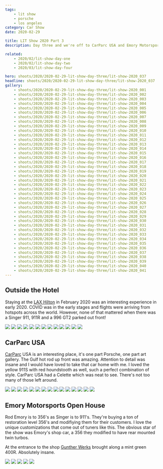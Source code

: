 ```yaml
---
tags:
    - lit show
    - porsche
    - los angeles
category: Car Show
date: 2020-02-29

title: LIT Show 2020 Part 3
description: Day three and we're off to CarParc USA and Emory Motorsports. I got to shoot a Singer 911 as well!

related:
    - 2020/02/lit-show-day-one
    - 2020/02/lit-show-day-two
    - 2020/03/lit-show-day-four

hero: shoots/2020/2020-02-29-lit-show-day-three/lit-show-2020_037
headline: shoots/2020/2020-02-29-lit-show-day-three/lit-show-2020_037
gallery:
    - shoots/2020/2020-02-29-lit-show-day-three/lit-show-2020_001
    - shoots/2020/2020-02-29-lit-show-day-three/lit-show-2020_002
    - shoots/2020/2020-02-29-lit-show-day-three/lit-show-2020_003
    - shoots/2020/2020-02-29-lit-show-day-three/lit-show-2020_004
    - shoots/2020/2020-02-29-lit-show-day-three/lit-show-2020_005
    - shoots/2020/2020-02-29-lit-show-day-three/lit-show-2020_006
    - shoots/2020/2020-02-29-lit-show-day-three/lit-show-2020_007
    - shoots/2020/2020-02-29-lit-show-day-three/lit-show-2020_008
    - shoots/2020/2020-02-29-lit-show-day-three/lit-show-2020_009
    - shoots/2020/2020-02-29-lit-show-day-three/lit-show-2020_010
    - shoots/2020/2020-02-29-lit-show-day-three/lit-show-2020_011
    - shoots/2020/2020-02-29-lit-show-day-three/lit-show-2020_012
    - shoots/2020/2020-02-29-lit-show-day-three/lit-show-2020_013
    - shoots/2020/2020-02-29-lit-show-day-three/lit-show-2020_014
    - shoots/2020/2020-02-29-lit-show-day-three/lit-show-2020_015
    - shoots/2020/2020-02-29-lit-show-day-three/lit-show-2020_016
    - shoots/2020/2020-02-29-lit-show-day-three/lit-show-2020_017
    - shoots/2020/2020-02-29-lit-show-day-three/lit-show-2020_018
    - shoots/2020/2020-02-29-lit-show-day-three/lit-show-2020_019
    - shoots/2020/2020-02-29-lit-show-day-three/lit-show-2020_020
    - shoots/2020/2020-02-29-lit-show-day-three/lit-show-2020_021
    - shoots/2020/2020-02-29-lit-show-day-three/lit-show-2020_022
    - shoots/2020/2020-02-29-lit-show-day-three/lit-show-2020_023
    - shoots/2020/2020-02-29-lit-show-day-three/lit-show-2020_024
    - shoots/2020/2020-02-29-lit-show-day-three/lit-show-2020_025
    - shoots/2020/2020-02-29-lit-show-day-three/lit-show-2020_026
    - shoots/2020/2020-02-29-lit-show-day-three/lit-show-2020_027
    - shoots/2020/2020-02-29-lit-show-day-three/lit-show-2020_028
    - shoots/2020/2020-02-29-lit-show-day-three/lit-show-2020_029
    - shoots/2020/2020-02-29-lit-show-day-three/lit-show-2020_030
    - shoots/2020/2020-02-29-lit-show-day-three/lit-show-2020_031
    - shoots/2020/2020-02-29-lit-show-day-three/lit-show-2020_032
    - shoots/2020/2020-02-29-lit-show-day-three/lit-show-2020_033
    - shoots/2020/2020-02-29-lit-show-day-three/lit-show-2020_034
    - shoots/2020/2020-02-29-lit-show-day-three/lit-show-2020_035
    - shoots/2020/2020-02-29-lit-show-day-three/lit-show-2020_036
    - shoots/2020/2020-02-29-lit-show-day-three/lit-show-2020_037
    - shoots/2020/2020-02-29-lit-show-day-three/lit-show-2020_038
    - shoots/2020/2020-02-29-lit-show-day-three/lit-show-2020_039
    - shoots/2020/2020-02-29-lit-show-day-three/lit-show-2020_040
    - shoots/2020/2020-02-29-lit-show-day-three/lit-show-2020_041
---
```



<Gallery>

## Outside the Hotel

Staying at the [LAX Hilton](https://www.hilton.com/en/hotels/laxahhh-hilton-los-angeles-airport/) in February 2020 was an interesting experience in early 2020. COVID was in the early stages and flights were arriving from hotspots across the world. However, none of that mattered when there was a Singer 911, 911R and a 996
GT2 parked out front!

<div class="grid grid-cols-12 gap-8">
    <Image src={frontmatter.gallery[3]} class="w-full h-full object-cover" figureClass="col-span-12" sizes="50vw" />
    <Image src={frontmatter.gallery[0]} class="w-full h-full object-cover" figureClass="col-span-4" sizes="50vw" />
    <Image src={frontmatter.gallery[1]} class="w-full h-full object-cover" figureClass="col-span-4" sizes="50vw" />
    <Image src={frontmatter.gallery[2]} class="w-full h-full object-cover" figureClass="col-span-4" sizes="50vw" />
    <Image src={frontmatter.gallery[5]} class="w-full h-full object-cover" figureClass="col-span-12" sizes="50vw" />
    <Image src={frontmatter.gallery[6]} class="w-full h-full object-cover" figureClass="col-span-4" sizes="50vw" />
    <Image src={frontmatter.gallery[7]} class="w-full h-full object-cover" figureClass="col-span-4" sizes="50vw" />
    <Image src={frontmatter.gallery[8]} class="w-full h-full object-cover" figureClass="col-span-4" sizes="50vw" />
    <Image src={frontmatter.gallery[9]} class="w-full h-full object-cover" figureClass="col-span-4" sizes="50vw" />
    <Image src={frontmatter.gallery[10]} class="w-full h-full object-cover" figureClass="col-span-4" sizes="50vw" />
    <Image src={frontmatter.gallery[11]} class="w-full h-full object-cover" figureClass="col-span-4" sizes="50vw" />
    <Image src={frontmatter.gallery[13]} class="w-full h-full object-cover" figureClass="col-span-12" sizes="50vw" />
    <Image src={frontmatter.gallery[15]} class="w-full h-full object-cover" figureClass="col-span-12" sizes="50vw" />
</div>

## CarParc USA

[CarParc](https://carparcusa.com/) USA is an interesting place, it's one part Porsche, one part art gallery. The Gulf hot rod up front was amazing. Attention to detail was insane and I would have loved to take that car home with me. I loved the yellow 911S with red houndstooth as well, such a perfect combination of style. CarParc USA had a Celette which was neat to see. There's not too many of those left around.

<div class="grid grid-cols-12 gap-8">
    <Image src={frontmatter.gallery[16]} class="w-full h-full object-cover" figureClass="col-span-12" sizes="50vw" />
    <Image src={frontmatter.gallery[17]} class="w-full h-full object-cover" figureClass="col-span-4" sizes="50vw" />
    <Image src={frontmatter.gallery[18]} class="w-full h-full object-cover" figureClass="col-span-4" sizes="50vw" />
    <Image src={frontmatter.gallery[19]} class="w-full h-full object-cover" figureClass="col-span-4" sizes="50vw" />
    <Image src={frontmatter.gallery[20]} class="w-full h-full object-cover" figureClass="col-span-4" sizes="50vw" />
    <Image src={frontmatter.gallery[21]} class="w-full h-full object-cover" figureClass="col-span-4" sizes="50vw" />
    <Image src={frontmatter.gallery[22]} class="w-full h-full object-cover" figureClass="col-span-4" sizes="50vw" />
    <Image src={frontmatter.gallery[25]} class="w-full h-full object-cover" figureClass="col-span-12" sizes="50vw" />
    <Image src={frontmatter.gallery[26]} class="w-full h-full object-cover" figureClass="col-span-6" sizes="50vw" />
    <Image src={frontmatter.gallery[27]} class="w-full h-full object-cover" figureClass="col-span-6" sizes="50vw" />
    <Image src={frontmatter.gallery[30]} class="w-full h-full object-cover" figureClass="col-span-12" sizes="50vw" />
    <Image src={frontmatter.gallery[31]} class="w-full h-full object-cover" figureClass="col-span-4" sizes="50vw" />
    <Image src={frontmatter.gallery[32]} class="w-full h-full object-cover" figureClass="col-span-4" sizes="50vw" />
    <Image src={frontmatter.gallery[33]} class="w-full h-full object-cover" figureClass="col-span-4" sizes="50vw" />
    <Image src={frontmatter.gallery[34]} class="w-full h-full object-cover" figureClass="col-span-12" sizes="50vw" />
</div>

## Emory Motorsports Open House

Rod Emory is to 356's as Singer is to 911's. They're buying a ton of restoration level 356's and modifiying them for their customers. I love the unique customizations that come out of tuners like this. The obvious star of the show was Emory's shop car, a 356 they modified to have rear mounted twin turbos.

At the entrance to the shop [Gunther Werks](https://www.guntherwerks.com/) brought along a mint green 400R. Absolutely insane.

<div class="grid grid-cols-12 gap-8">
    <Image src={frontmatter.gallery[35]} class="w-full h-full object-cover" figureClass="col-span-12" sizes="50vw" />
    <Image src={frontmatter.gallery[36]} class="w-full h-full object-cover" figureClass="col-span-4" sizes="50vw" />
    <Image src={frontmatter.gallery[37]} class="w-full h-full object-cover" figureClass="col-span-4" sizes="50vw" />
    <Image src={frontmatter.gallery[38]} class="w-full h-full object-cover" figureClass="col-span-4" sizes="50vw" />
    <Image src={frontmatter.gallery[39]} class="w-full h-full object-cover" figureClass="col-span-12" sizes="50vw" />
</div>

</Gallery>
